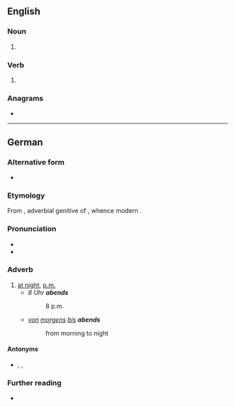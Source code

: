 {{also|ABENDs|Abends}}
==English==

===Noun===
{{head|en|noun plural form}}

# {{plural of|abend|lang=en}}

===Verb===
{{head|en|verb form}}

# {{en-third-person singular of|abend}}

===Anagrams===
* {{anagrams|en|Basden|Bendas}}

----

==German==

===Alternative form===
* {{l|de|des Abends}} {{q|dated}}

===Etymology===
From {{inh|de|gmh|ābendes}}, adverbial genitive of {{m|gmh|ābent}}, whence modern {{cog|de|Abend||evening}}.

===Pronunciation===
* {{IPA|/ˈaːbən(t)s/|lang=de}}
* {{audio|De-at-abends.ogg|Audio (Austria)|lang=de}}

===Adverb===
{{head|de|adverb}}

# [[at night]], [[p.m.]]
#* ''8 Uhr '''abends'''''
#*: 8 p.m.
#* ''[[von]] [[morgens]] [[bis]] '''abends'''''
#*: from morning to night

====Antonyms====
* {{l|de|morgens}}, {{l|de|tagsüber}}, {{l|de|nachts}}

===Further reading===
* {{R:Duden}}